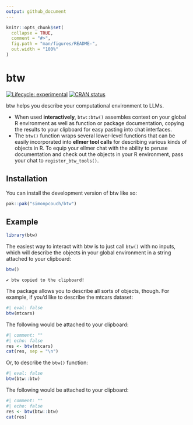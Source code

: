 ```yaml
---
output: github_document
---
```


<!-- README.md is generated from README.Rmd. Please edit that file -->

```r
knitr::opts_chunk$set(
  collapse = TRUE,
  comment = "#>",
  fig.path = "man/figures/README-",
  out.width = "100%"
)
```

# btw

<!-- badges: start -->
[![Lifecycle: experimental](https://img.shields.io/badge/lifecycle-experimental-orange.svg)](https://lifecycle.r-lib.org/articles/stages.html#experimental)
[![CRAN status](https://www.r-pkg.org/badges/version/btw)](https://CRAN.R-project.org/package=btw)
<!-- badges: end -->

btw helps you describe your computational environment to LLMs.

* When used **interactively**, `btw::btw()` assembles context on your global R environment as well as function or package documentation, copying the results to your clipboard for easy pasting into chat interfaces.
* The `btw()` function wraps several lower-level functions that can be easily incorporated into **ellmer tool calls** for describing various kinds of objects in R. To equip your ellmer chat with the ability to peruse documentation and check out the objects in your R environment, pass your chat to `register_btw_tools()`.

## Installation

You can install the development version of btw like so:

``` r
pak::pak("simonpcouch/btw")
```

## Example

```r
library(btw)
```

The easiest way to interact with btw is to just call `btw()` with no inputs, which will describe the objects in your global environment in a string attached to your clipboard:

```r
btw()
```

```
✔ btw copied to the clipboard!
```

The package allows you to describe all sorts of objects, though. For example, if you'd like to describe the mtcars dataset:

```r
#| eval: false
btw(mtcars)
```

The following would be attached to your clipboard:

```r
#| comment: ""
#| echo: false
res <- btw(mtcars)
cat(res, sep = "\n")
```

Or, to describe the `btw()` function:

```r
#| eval: false
btw(btw::btw)
```

The following would be attached to your clipboard:

```r
#| comment: ""
#| echo: false
res <- btw(btw::btw)
cat(res)
```


